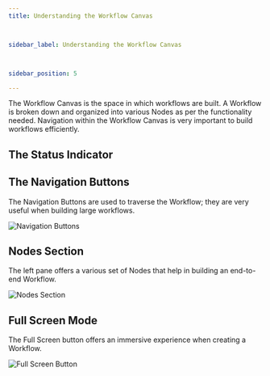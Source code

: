 ```yaml
---
title: Understanding the Workflow Canvas



sidebar_label: Understanding the Workflow Canvas



sidebar_position: 5

---
```



<head>
  <title> Understanding the Workflow Canvas </title>
  <meta name="description" content="" />
</head>


The Workflow Canvas is the space in which workflows are built. A Workflow is broken down and organized into various Nodes as per the functionality needed. Navigation within the Workflow Canvas is very important to build workflows efficiently.

## The Status Indicator

## The Navigation Buttons

The Navigation Buttons are used to traverse the Workflow; they are very useful when building large workflows.

![Navigation Buttons](https://d1r1e7xjkfj7nz.cloudfront.net/image-20240520-070758.png)

## Nodes Section

The left pane offers a various set of Nodes that help in building an end-to-end Workflow.

![Nodes Section](https://d1r1e7xjkfj7nz.cloudfront.net/image-20240520-071051.png)

## Full Screen Mode

The Full Screen button offers an immersive experience when creating a Workflow.

![Full Screen Button](https://d1r1e7xjkfj7nz.cloudfront.net/image-20240520-105137.png)
